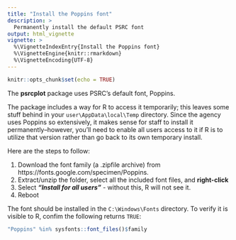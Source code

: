 ```yaml
---
title: "Install the Poppins font"
description: >
  Permanently install the default PSRC font
output: html_vignette
vignette: >
  %\VignetteIndexEntry{Install the Poppins font}
  %\VignetteEngine{knitr::rmarkdown}
  %\VignetteEncoding{UTF-8}
---
```


```r
knitr::opts_chunk$set(echo = TRUE)
```

The **psrcplot** package uses PSRC's default font, Poppins. 

The package includes a way for R to access it temporarily; this leaves some stuff behind in your `user\AppData\local\Temp` directory. Since the agency uses Poppins so extensively, it makes sense for staff to install it permanently--however, you'll need to enable all users access to it if R is to utilize that version rather than go back to its own temporary install.

Here are the steps to follow:

  1. Download the font family (a .zipfile archive) from https://fonts.google.com/specimen/Poppins.
  2. Extract/unzip the folder, select all the included font files, and **right-click**
  3. Select ***"Install for all users"*** - without this, R will not see it.
  4. Reboot

The font should be installed in the `C:\Windows\Fonts` directory. 
To verify it is visible to R, confim the following returns `TRUE`:

```r

"Poppins" %in% sysfonts::font_files()$family
```

